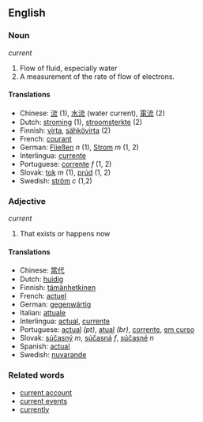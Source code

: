 == English ==

=== Noun ===

''current''
# Flow of fluid, especially water
# A measurement of the rate of flow of electrons.

==== Translations ====
*Chinese: [[流]] (1), [[水流]] (water current), [[電流]] (2)
*Dutch: [[stroming]] (1), [[stroomsterkte]] (2)
*Finnish: [[virta]], [[sähkövirta]] (2)
*French: [[courant]]
*German: [[Fließen]] ''n'' (1), [[Strom]] ''m'' (1, 2)
*Interlingua: [[currente]]
*Portuguese: [[corrente]] ''f'' (1, 2)
*Slovak: [[tok]] ''m'' (1), [[prúd]] (1, 2)
*Swedish: [[ström]] ''c'' (1,2)

=== Adjective ===

''current''
# That exists or happens now

==== Translations ====
*Chinese: [[當代]]
*Dutch: [[huidig]]
*Finnish: [[tämänhetkinen]]
*French: [[actuel]]
*German: [[gegenwärtig]]
*Italian: [[attuale]]
*Interlingua: [[actual]], [[currente]]
*Portuguese: [[actual]] ''(pt)'', [[atual]] ''(br)'', [[corrente]], [[em curso]]
*Slovak: [[súčasný]] ''m'', [[súčasná]] ''f'', [[súčasné]] ''n''
*Spanish: [[actual]]
*Swedish: [[nuvarande]]

=== Related words ===

*[[current account]]
*[[current events]]
*[[currently]]